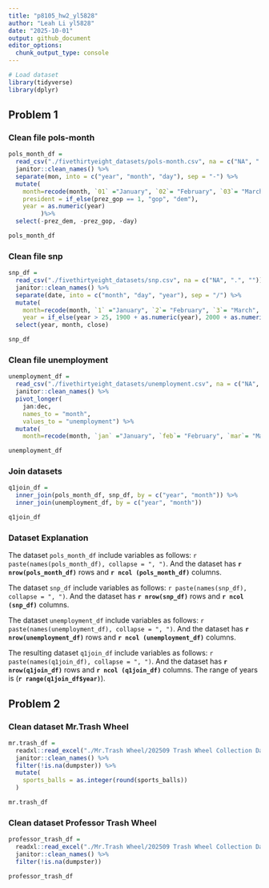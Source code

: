 ```yaml
---
title: "p8105_hw2_yl5828"
author: "Leah Li yl5828"
date: "2025-10-01"
output: github_document
editor_options: 
  chunk_output_type: console
---
```



```r
# Load dataset
library(tidyverse)
library(dplyr)
```


## Problem 1

### Clean file pols-month

```r
pols_month_df =
  read_csv("./fivethirtyeight_datasets/pols-month.csv", na = c("NA", ".", "")) %>%
  janitor::clean_names() %>%
  separate(mon, into = c("year", "month", "day"), sep = "-") %>%
  mutate(
    month=recode(month, `01` ="January", `02`= "February", `03`= "March", `04`= "April", `05`= "May",`06`= "June",`07`= "July",`08`= "August",`09`= "September",`10`= "October",`11`= "November",`12`= "December"),
    president = if_else(prez_gop == 1, "gop", "dem"),
    year = as.numeric(year)
         )%>%
  select(-prez_dem, -prez_gop, -day)

pols_month_df
```

### Clean file snp

```r
snp_df =
  read_csv("./fivethirtyeight_datasets/snp.csv", na = c("NA", ".", "")) %>%
  janitor::clean_names() %>%
  separate(date, into = c("month", "day", "year"), sep = "/") %>%
  mutate(
    month=recode(month, `1` ="January", `2`= "February", `3`= "March", `4`= "April", `5`= "May",`6`= "June",`7`= "July",`8`= "August",`9`= "September",`10`= "October",`11`= "November",`12`= "December"),
    year = if_else(year > 25, 1900 + as.numeric(year), 2000 + as.numeric(year)))%>%
  select(year, month, close)

snp_df
```

### Clean file unemployment

```r
unemployment_df = 
  read_csv("./fivethirtyeight_datasets/unemployment.csv", na = c("NA", ".", "")) %>%
  janitor::clean_names() %>%
  pivot_longer(
    jan:dec,
    names_to = "month", 
    values_to = "unemployment") %>%
  mutate(
    month=recode(month, `jan` ="January", `feb`= "February", `mar`= "March", `apr`= "April", `may`= "May",`jun`= "June",`jul`= "July",`aug`= "August",`sep`= "September",`oct`= "October",`nov`= "November",`dec`= "December" ))

unemployment_df
```

### Join datasets

```r
q1join_df = 
  inner_join(pols_month_df, snp_df, by = c("year", "month")) %>%
  inner_join(unemployment_df, by = c("year", "month"))

q1join_df
```

### Dataset Explanation

The dataset `pols_month_df` include variables as follows: `r paste(names(pols_month_df), collapse = ", ")`. And the dataset has **`r nrow(pols_month_df) `** rows and **`r ncol (pols_month_df)`** columns. 

The dataset `snp_df` include variables as follows: `r paste(names(snp_df), collapse = ", ")`. And the dataset has **`r nrow(snp_df) `** rows and **`r ncol (snp_df)`** columns. 

The dataset `unemployment_df` include variables as follows: `r paste(names(unemployment_df), collapse = ", ")`. And the dataset has **`r nrow(unemployment_df) `** rows and **`r ncol (unemployment_df)`** columns. 

The resulting dataset `q1join_df` include variables as follows: `r paste(names(q1join_df), collapse = ", ")`. And the dataset has **`r nrow(q1join_df) `** rows and **`r ncol (q1join_df)`** columns. The range of years is (**`r range(q1join_df$year)`**).



## Problem 2

### Clean dataset Mr.Trash Wheel

```r
mr.trash_df = 
  readxl::read_excel("./Mr.Trash Wheel/202509 Trash Wheel Collection Data.xlsx", sheet="Mr. Trash Wheel", range="A2:M709", na = c("NA", ".", ""))%>%
  janitor::clean_names() %>%
  filter(!is.na(dumpster)) %>%
  mutate(
    sports_balls = as.integer(round(sports_balls))
  )

mr.trash_df
```

### Clean dataset Professor Trash Wheel

```r
professor_trash_df = 
  readxl::read_excel("./Mr.Trash Wheel/202509 Trash Wheel Collection Data.xlsx", sheet="Professor Trash Wheel", range="A2:M134", na = c("NA", ".", ""))%>%
  janitor::clean_names() %>%
  filter(!is.na(dumpster))

professor_trash_df
```


















